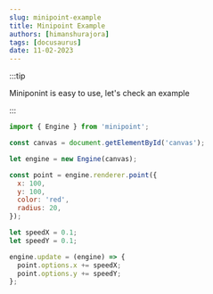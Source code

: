 ```yaml
---
slug: minipoint-example
title: Minipoint Example
authors: [himanshurajora]
tags: [docusaurus]
date: 11-02-2023
---
```



:::tip

Miniponint is easy to use, let's check an example

:::

```js title="simple-red-point.js"
import { Engine } from 'minipoint';

const canvas = document.getElementById('canvas');

let engine = new Engine(canvas);

const point = engine.renderer.point({
  x: 100,
  y: 100,
  color: 'red',
  radius: 20,
});

let speedX = 0.1;
let speedY = 0.1;

engine.update = (engine) => {
  point.options.x += speedX;
  point.options.y += speedY;
};
```
